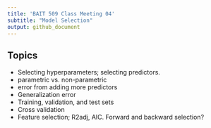 ```yaml
---
title: 'BAIT 509 Class Meeting 04'
subtitle: "Model Selection"
output: github_document
---
```


## Topics

- Selecting hyperparameters; selecting predictors. 
- parametric vs. non-parametric
- error from adding more predictors
- Generalization error
- Training, validation, and test sets
- Cross validation
- Feature selection; R2adj, AIC. Forward and backward selection?